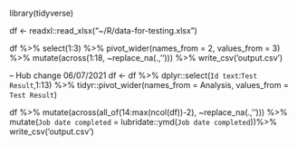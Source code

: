 
library(tidyverse)

df <- readxl::read_xlsx("~/R/data-for-testing.xlsx")

df %>% 
  select(1:3) %>% 
  pivot_wider(names_from = 2,
              values_from = 3) %>%
  mutate(across(1:18, ~replace_na(.,''))) %>%
  write_csv('output.csv')



-- Hub change 06/07/2021
df <- df %>% 
  dplyr::select(`Id text`:`Test Result`,1:13) %>%
  tidyr::pivot_wider(names_from = Analysis,
              values_from = `Test Result`)

df %>%
  mutate(across(all_of(14:max(ncol(df))-2), ~replace_na(.,''))) %>%
  mutate(`Job date completed` = lubridate::ymd(`Job date completed`))%>%
  write_csv('output.csv')
